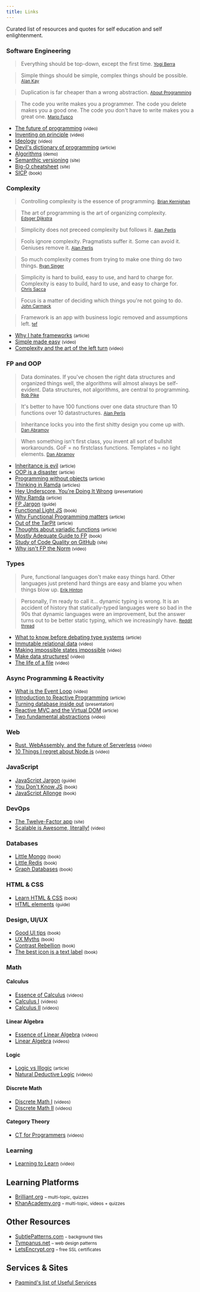 ```yaml
---
title: Links
---
```


Curated list of resources and quotes for self education and self enlightenment.

### Software Engineering

> Everything should be top-down, except the first time.
  <small>[Yogi&nbsp;Berra](#)</small>

> Simple things should be simple, complex things should be possible.
  <small>[Alan&nbsp;Kay](https://izquotes.com/quotes-pictures/quote-simple-things-should-be-simple-complex-things-should-be-possible-alan-kay-242740.jpg)</small>

> Duplication is far cheaper than a wrong abstraction.
  <small>[About&nbsp;Programming](#)</small>

> The code you write makes you a programmer. The code you delete makes you a good one.
  The code you don't have to write makes you a great one.
  <small>[Mario&nbsp;Fusco](#)</small>

* [The future of programming](https://www.youtube.com/watch?v=8pTEmbeENF4) <small>(video)</small>
* [Inventing on principle](https://vimeo.com/36579366) <small>(video)</small>
* [Ideology](https://www.destroyallsoftware.com/talks/ideology) <small>(video)</small>
* [Devil's dictionary of programming](http://programmingisterrible.com/post/65781074112/devils-dictionary-of-programming) <small>(article)</small>
* [Algorithms](https://illustrated-algorithms.now.sh/) <small>(demo)</small>
* [Semanthic versioning](http://semver.org) <small>(site)</small>
* [Big-O cheatsheet](http://bigocheatsheet.com/) <small>(site)</small>
* [SICP](http://sarabander.github.io/sicp/) <small>(book)</small>

### Complexity

> Controlling complexity is the essence of programming.
  <small>[Brian&nbsp;Kernighan](#)</small>

> The art of programming is the art of organizing complexity.
  <small>[Edsger&nbsp;Djikstra](#)</small>

> Simplicity does not preceed complexity but follows it.
  <small>[Alan&nbsp;Perlis](#)</small>

> Fools ignore complexity. Pragmatists suffer it. Some can avoid it. Geniuses remove it.
  <small>[Alan Perlis](#)</small>

> So much complexity comes from trying to make one thing do two things.
  <small>[Ryan&nbsp;Singer](#)</small>

> Simplicity is hard to build, easy to use, and hard to charge for.
  Complexity is easy to build, hard to use, and easy to charge for.
  <small>[Chris&nbsp;Sacca](#)</small>

> Focus is a matter of deciding which things you're not going to do.
  <small>[John&nbsp;Carmack](#)</small>

> Framework is an app with business logic removed and assumptions left.
  <small>[tef](#)</small>

* [Why I hate frameworks](http://discuss.joelonsoftware.com/?joel.3.219431.12) <small>(article)</small>
* [Simple made easy](http://www.infoq.com/presentations/Simple-Made-Easy) <small>(video)</small>
* [Complexity and the art of the left turn](https://www.youtube.com/watch?v=bSfe5M_zG2s) <small>(video)</small>

### FP and OOP

> Data dominates. If you've chosen the right data structures and organized things well,
  the algorithms will almost always be self-evident. Data structures, not algorithms, are central to programming.
  <small>[Rob&nbsp;Pike](http://users.ece.utexas.edu/~adnan/pike.html)</small>

> It's better to have 100 functions over one data structure than 10 functions over 10 datastructures.
  <small>[Alan&nbsp;Perlis](#)</small>

> Inheritance locks you into the first shitty design you come up with.
  <small>[Dan&nbsp;Abramov](#)</small>

> When something isn't first class, you invent all sort of bullshit workarounds.
  GoF = no firstclass functions. Templates = no light elements.
  <small>[Dan&nbsp;Abramov](#)</small>

* [Inheritance is evil](http://blog.berniesumption.com/software/inheritance-is-evil-and-must-be-destroyed) <small>(article)</small>
* [OOP is a disaster](http://www.smashcompany.com/technology/object-oriented-programming-is-an-expensive-disaster-which-must-end) <small>(article)</small>
* [Programming without objects](http://www.falkoriemenschneider.de/a__2014-09-17__Programming-without-objects.html) <small>(article)</small>
* [Thinking in Ramda](http://randycoulman.com/blog/2016/05/24/thinking-in-ramda-getting-started/) <small>(articles)</small>
* [Hey Underscore, You're Doing It Wrong](https://www.youtube.com/watch?v=m3svKOdZijA) <small>(presentation)</small>
* [Why Ramda](http://fr.umio.us/why-ramda/) <small>(article)</small>
* [FP Jargon](https://github.com/hemanth/functional-programming-jargon) <small>(guide)</small>
* [Functional Light JS](https://github.com/getify/functional-light-js) <small>(book)</small>
* [Why Functional Programming matters](http://www.cse.chalmers.se/~rjmh/Papers/whyfp.pdf) <small>(article)</small>
* [Out of the TarPit](http://shaffner.us/cs/papers/tarpit.pdf) <small>(article)</small>
* [Thoughts about variadic functions](http://blog.bltavares.com/2013/12/02/thoughts-about-variadic-functions) <small>(article)</small>
* [Mostly Adequate Guide to FP](https://github.com/MostlyAdequate/mostly-adequate-guide) <small>(book)</small>
* [Study of Code Quality on GitHub](http://macbeth.cs.ucdavis.edu/lang_study.pdf) <small>(site)</small>
* [Why isn't FP the Norm](https://www.youtube.com/watch?v=QyJZzq0v7Z4) <small>(video)</small>

### Types

> Pure, functional languages don't make easy things hard. Other languages just pretend hard things
  are easy and blame you when things blow up.
  <small>[Erik&nbsp;Hinton](https://twitter.com/erikhinton/status/537693022637801472)</small>

> Personally, I'm ready to call it... dynamic typing is wrong.
  It is an accident of history that statically-typed languages were so bad in the 90s
  that dynamic languages were an improvement, but the answer turns out to be better static typing,
  which we increasingly have.
  <small>[Reddit thread](https://www.reddit.com/r/programming/comments/2uul7o/consider_static_typing/cocaf53)</small>

* [What to know before debating type systems](http://blogs.perl.org/users/ovid/2010/08/what-to-know-before-debating-type-systems.html) <small>(article)</small>
* [Immutable relational data](https://www.youtube.com/watch?v=28OdemxhfbU) <small>(video)</small>
* [Making impossible states impossible](https://www.youtube.com/watch?v=IcgmSRJHu_8) <small>(video)</small>
* [Make data structures!](https://www.youtube.com/watch?v=x1FU3e0sT1I) <small>(video)</small>
* [The life of a file](https://www.youtube.com/watch?v=XpDsk374LDE) <small>(video)</small>

### Async Programming & Reactivity

* [What is the Event Loop](https://www.youtube.com/watch?v=8aGhZQkoFbQ) <small>(video)</small>
* [Introduction to Reactive Programming](https://gist.github.com/staltz/868e7e9bc2a7b8c1f754) <small>(article)</small>
* [Turning database inside out](http://martin.kleppmann.com/2015/03/04/turning-the-database-inside-out.html) <small>(presentation)</small>
* [Reactive MVC and the Virtual DOM](http://futurice.com/blog/reactive-mvc-and-the-virtual-dom) <small>(article)</small>
* [Two fundamental abstractions](https://www.youtube.com/watch?v=fdol03pcvMA&t=) <small>(video)</small>

### Web

* [Rust, WebAssembly, and the future of Serverless](https://www.youtube.com/watch?v=CMB6AlE1QuI) <small>(video)</small>
* [10 Things I regret about Node.js](https://www.youtube.com/watch?v=M3BM9TB-8yA) <small>(video)</small>

### JavaScript

* [JavaScript Jargon](https://github.com/HugoGiraudel/SJSJ) <small>(guide)</small>
* [You Don't Know JS](https://github.com/getify/You-Dont-Know-JS) <small>(book)</small>
* [JavaScript Allonge](https://github.com/raganwald/javascript-allonge) <small>(book)</small>

### DevOps

* [The Twelve-Factor app](http://12factor.net) <small>(site)</small>
* [Scalable is Awesome, literally!](https://www.youtube.com/watch?v=iquZl-CUR_U) <small>(video)</small>

### Databases

* [Little Mongo](http://openmymind.net/mongodb.pdf) <small>(book)</small>
* [Little Redis](http://openmymind.net/redis.pdf) <small>(book)</small>
* [Graph Databases](https://neo4j.com/graph-databases-book/) <small>(book)</small>

### HTML & CSS

* [Learn HTML & CSS](http://learn.shayhowe.com/html-css/) <small>(book)</small>
* [HTML elements](http://htmlreference.io/) <small>(guide)</small>

### Design, UI/UX

* [Good UI tips](https://www.goodui.org) <small>(book)</small>
* [UX Myths](http://uxmyths.com) <small>(book)</small>
* [Contrast Rebellion](http://contrastrebellion.com) <small>(book)</small>
* [The best icon is a text label](http://thomasbyttebier.be/blog/the-best-icon-is-a-text-label) <small>(book)</small>

### Math

#### Calculus

* [Essence of Calculus](https://www.youtube.com/watch?v=WUvTyaaNkzM&list=PLZHQObOWTQDMsr9K-rj53DwVRMYO3t5Yr) <small>(videos)</small>
* [Calculus I](https://www.youtube.com/watch?v=PaBnLWc_17g&list=PLDDGPdw7e6Aj1kTRn-MxD0YVZ-zEL5vBb) <small>(videos)</small>
* [Calculus II](https://www.youtube.com/watch?v=uV0q_B9oFts&list=PLDDGPdw7e6Ah6w0U4hrERCiUTNQiMfitK) <small>(videos)</small>

#### Linear Algebra

* [Essence of Linear Algebra](https://www.youtube.com/watch?v=kjBOesZCoqc&list=PLZHQObOWTQDPD3MizzM2xVFitgF8hE_ab) <small>(videos)</small>
* [Linear Algebra](https://www.youtube.com/watch?v=yGJjYWEcQs8&list=PLDDGPdw7e6AjJacaEe9awozSaOou-NIx_) <small>(videos)</small>

#### Logic

* [Logic vs Illogic](http://cheng.staff.shef.ac.uk/illogic/illogic-web.pdf) <small>(article)</small>
* [Natural Deductive Logic](https://www.youtube.com/watch?v=qoB-2nJkKBM&list=PLDDGPdw7e6AhsNuxXP3D-45Is96L8sdSG) <small>(videos)</small>

#### Discrete Math

* [Discrete Math I](https://www.youtube.com/watch?v=tyDKR4FG3Yw&list=PLDDGPdw7e6Ag1EIznZ-m-qXu4XX3A0cIz) <small>(videos)</small>
* [Discrete Math II](https://www.youtube.com/watch?v=DBugSTeX1zw&list=PLDDGPdw7e6Aj0amDsYInT_8p6xTSTGEi2) <small>(videos)</small>

#### Category Theory

* [CT for Programmers](https://www.youtube.com/watch?v=I8LbkfSSR58&list=PLbgaMIhjbmEnaH_LTkxLI7FMa2HsnawM_) <small>(videos)</small>

### Learning

* [Learning to Learn](https://www.youtube.com/watch?v=j0XmixCsWjs) <small>(video)</small>

## Learning Platforms

* [Brilliant.org](https://brilliant.org) <small>– multi-topic, quizzes</small>
* [KhanAcademy.org](https://www.khanacademy.org) <small>– multi-topic, videos + quizzes</small>

## Other Resources

* [SubtlePatterns.com](http://subtlepatterns.com) <small>– background tiles</small>
* [Tympanus.net](http://tympanus.net/codrops) <small>– web design patterns</small>
* [LetsEncrypt.org](https://letsencrypt.org/getting-started/) <small>– free SSL certificates</small>

## Services & Sites

* [Paqmind's list of Useful Services](https://github.com/Paqmind/useful-services/blob/master/README.md)
